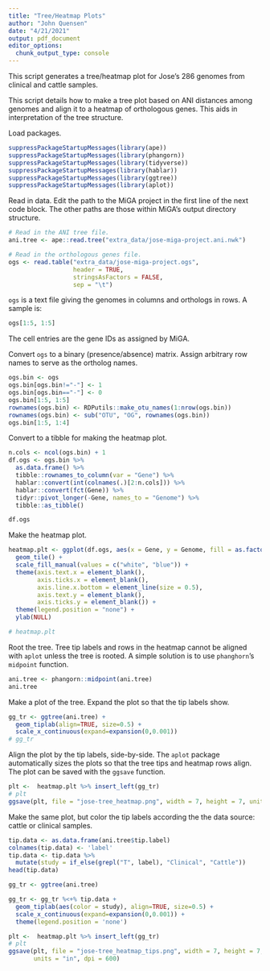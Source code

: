```yaml
---
title: "Tree/Heatmap Plots"
author: "John Quensen"
date: "4/21/2021"
output: pdf_document
editor_options: 
  chunk_output_type: console
---
```


This script generates a tree/heatmap plot for Jose's 286 genomes from clinical and cattle samples.  

This script details how to make a tree plot based on  ANI distances among genomes and align it to a heatmap of orthologous genes. This aids in interpretation of the tree structure.   

Load packages.  

```r
suppressPackageStartupMessages(library(ape))
suppressPackageStartupMessages(library(phangorn))
suppressPackageStartupMessages(library(tidyverse))
suppressPackageStartupMessages(library(hablar))
suppressPackageStartupMessages(library(ggtree))
suppressPackageStartupMessages(library(aplot))
```

Read in data. Edit the path to the MiGA project in the first line of the next code block. The other paths are those within MiGA's output directory structure.  

```r
# Read in the ANI tree file.
ani.tree <- ape::read.tree("extra_data/jose-miga-project.ani.nwk")

# Read in the orthologous genes file.
ogs <- read.table("extra_data/jose-miga-project.ogs",
                  header = TRUE,
                  stringsAsFactors = FALSE,
                  sep = "\t")
```

`ogs` is a text file giving the genomes in columns and orthologs in rows. A sample is:  

```r
ogs[1:5, 1:5]
```

The cell entries are the gene IDs as assigned by MiGA.    

Convert `ogs` to a binary (presence/absence) matrix. Assign arbitrary row names to serve as the ortholog names.   

```r
ogs.bin <- ogs
ogs.bin[ogs.bin!="-"] <- 1
ogs.bin[ogs.bin=="-"] <- 0
ogs.bin[1:5, 1:5]
rownames(ogs.bin) <- RDPutils::make_otu_names(1:nrow(ogs.bin))
rownames(ogs.bin) <- sub("OTU", "OG", rownames(ogs.bin))
ogs.bin[1:5, 1:4]
```

Convert to a tibble for making the heatmap plot.  

```r
n.cols <- ncol(ogs.bin) + 1
df.ogs <- ogs.bin %>% 
  as.data.frame() %>% 
  tibble::rownames_to_column(var = "Gene") %>% 
  hablar::convert(int(colnames(.)[2:n.cols])) %>% 
  hablar::convert(fct(Gene)) %>% 
  tidyr::pivot_longer(-Gene, names_to = "Genome") %>% 
  tibble::as_tibble()

df.ogs
```

Make the heatmap plot.  

```r
heatmap.plt <- ggplot(df.ogs, aes(x = Gene, y = Genome, fill = as.factor(value))) +
  geom_tile() +
  scale_fill_manual(values = c("white", "blue")) +
  theme(axis.text.x = element_blank(),
        axis.ticks.x = element_blank(),
        axis.line.x.bottom = element_line(size = 0.5),
        axis.text.y = element_blank(),
        axis.ticks.y = element_blank()) +
  theme(legend.position = "none") +
  ylab(NULL)

# heatmap.plt
```

Root the tree. Tree tip labels and rows in the heatmap cannot be aligned with `aplot` unless the tree is rooted. A simple solution is to use `phanghorn`'s `midpoint` function.    

```r
ani.tree <- phangorn::midpoint(ani.tree)
ani.tree
```

Make a plot of the tree. Expand the plot so that the tip labels show.   
 
```r
gg_tr <- ggtree(ani.tree) +
  geom_tiplab(align=TRUE, size=0.5) +
  scale_x_continuous(expand=expansion(0,0.001))
# gg_tr
```

Align the plot by the tip labels, side-by-side. The `aplot` package automatically sizes the plots so that the tree tips and heatmap rows align. The plot can be saved with the `ggsave` function.   

```r
plt <-  heatmap.plt %>% insert_left(gg_tr)
# plt
ggsave(plt, file = "jose-tree_heatmap.png", width = 7, height = 7, units = "in", dpi = 600)
```

Make the same plot, but color the tip labels according the the data source: cattle or clinical samples.   

```r
tip.data <- as.data.frame(ani.tree$tip.label)
colnames(tip.data) <- 'label'
tip.data <- tip.data %>% 
  mutate(study = if_else(grepl("T", label), "Clinical", "Cattle"))
head(tip.data)

gg_tr <- ggtree(ani.tree)

gg_tr <- gg_tr %<+% tip.data +
  geom_tiplab(aes(color = study), align=TRUE, size=0.5) +
  scale_x_continuous(expand=expansion(0,0.001)) +
  theme(legend.position = 'none')

plt <-  heatmap.plt %>% insert_left(gg_tr)
# plt
ggsave(plt, file = "jose-tree_heatmap_tips.png", width = 7, height = 7,
       units = "in", dpi = 600)
```

